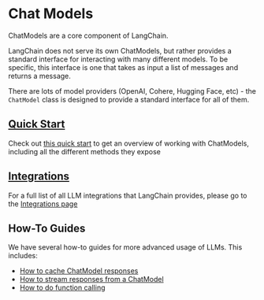 # Chat Models

ChatModels are a core component of LangChain.

LangChain does not serve its own ChatModels, but rather provides a standard interface for interacting with many different models. To be specific, this interface is one that takes as input a list of messages and returns a message.

There are lots of model providers (OpenAI, Cohere, Hugging Face, etc) - the `ChatModel` class is designed to provide a standard interface for all of them.

## [Quick Start](./quick_start)

Check out [this quick start](./quick_start) to get an overview of working with ChatModels, including all the different methods they expose

## [Integrations](/docs/integrations/chat/)

For a full list of all LLM integrations that LangChain provides, please go to the [Integrations page](/docs/integrations/chat/)

## How-To Guides

We have several how-to guides for more advanced usage of LLMs.
This includes:

- [How to cache ChatModel responses](./caching)
- [How to stream responses from a ChatModel](./streaming)
- [How to do function calling](./function_calling)
